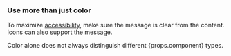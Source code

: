 ### Use more than just color

To maximize [accessibility](/foundation/accessibility/),
make sure the message is clear from the content.
Icons can also support the message.

<p>Color alone does not always distinguish different {props.component} types.</p>
